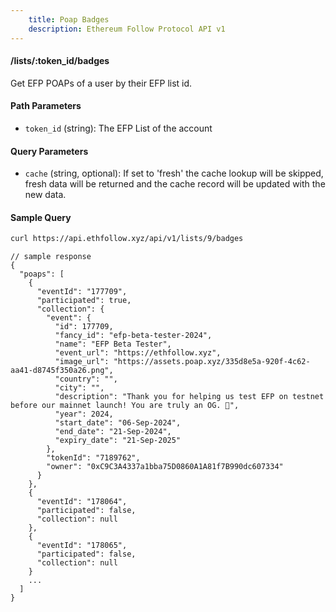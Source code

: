 ```yaml
---
    title: Poap Badges
    description: Ethereum Follow Protocol API v1
---
```


#### /lists/\:token_id/badges
Get EFP POAPs of a user by their EFP list id. 

#### Path Parameters
- `token_id` (string): The EFP List of the account

#### Query Parameters
- `cache` (string, optional): If set to 'fresh' the cache lookup will be skipped, fresh data will be returned and the cache record will be updated with the new data.


#### Sample Query
```sh
curl https://api.ethfollow.xyz/api/v1/lists/9/badges
```

```jsonc
// sample response
{
  "poaps": [
    {
      "eventId": "177709",
      "participated": true,
      "collection": {
        "event": {
          "id": 177709,
          "fancy_id": "efp-beta-tester-2024",
          "name": "EFP Beta Tester",
          "event_url": "https://ethfollow.xyz",
          "image_url": "https://assets.poap.xyz/335d8e5a-920f-4c62-aa41-d8745f350a26.png",
          "country": "",
          "city": "",
          "description": "Thank you for helping us test EFP on testnet before our mainnet launch! You are truly an OG. 🤝",
          "year": 2024,
          "start_date": "06-Sep-2024",
          "end_date": "21-Sep-2024",
          "expiry_date": "21-Sep-2025"
        },
        "tokenId": "7189762",
        "owner": "0xC9C3A4337a1bba75D0860A1A81f7B990dc607334"
      }
    },
    {
      "eventId": "178064",
      "participated": false,
      "collection": null
    },
    {
      "eventId": "178065",
      "participated": false,
      "collection": null
    }
    ...
  ]
}
```